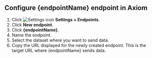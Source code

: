 ## Configure {endpointName} endpoint in Axiom

1. Click <img src="/assets/icons/settings.svg" className="inline-icon" alt="Settings icon" /> **Settings > Endpoints**.
2. Click **New endpoint**.
3. Click **{endpointName}**.
4. Name the endpoint.
5. Select the dataset where you want to send data.
6. Copy the URL displayed for the newly created endpoint. This is the target URL where {endpointName} sends data.